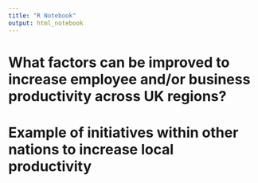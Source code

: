 ```yaml
---
title: "R Notebook"
output: html_notebook
---
```


# What factors can be improved to increase employee and/or business productivity across UK regions?

# Example of initiatives within other nations to increase local productivity

